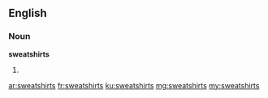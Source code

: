 ==English==

===Noun===
'''sweatshirts'''

# {{plural of|sweatshirt}}

[[ar:sweatshirts]]
[[fr:sweatshirts]]
[[ku:sweatshirts]]
[[mg:sweatshirts]]
[[my:sweatshirts]]
